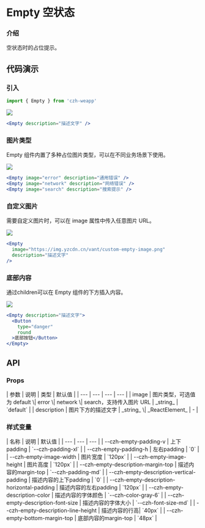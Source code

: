 
# Empty 空状态

### 介绍

空状态时的占位提示。

## 代码演示

### 引入

```jsx
import { Empty } from 'czh-weapp'
```

<Image src="/imgs/empty/basic.jpg" />

```jsx
<Empty description="描述文字" />
```

### 图片类型

Empty 组件内置了多种占位图片类型，可以在不同业务场景下使用。

<Image src="/imgs/empty/type.jpg" />

```jsx
<Empty image="error" description="通用错误" />
<Empty image="network" description="网络错误" />
<Empty image="search" description="搜索提示" />
```

### 自定义图片

需要自定义图片时，可以在 image 属性中传入任意图片 URL。

<Image src="/imgs/empty/custom.jpg" />

```jsx
<Empty 
  image="https://img.yzcdn.cn/vant/custom-empty-image.png" 
  description="描述文字" 
/>
```

### 底部内容

通过children可以在 Empty 组件的下方插入内容。

<Image src="/imgs/empty/bottom.jpg" />

```jsx
<Empty description="描述文字">
  <Button 
    type="danger" 
    round
  >底部按钮</Button>
</Empty>
```

## API

### Props

<div class="table-container">
| 参数 | 说明 | 类型 | 默认值 |
| --- | --- | --- | --- |
| image | 图片类型，可选值为 default \| error \| network \| search，支持传入图片 URL	 | _string_ | `default` |
| description | 图片下方的描述文字	 | _string_ \| _ReactElement_ | - |
</div>

### 样式变量

<div class="table-container">
| 名称 | 说明 | 默认值 | 
| --- | --- | --- |
| --czh-empty-padding-v | 上下padding | `--czh-padding-xl` |
| --czh-empty-padding-h | 左右padding | `0` |
| --czh-empty-image-width | 图片宽度 | `120px` |
| --czh-empty-image-height | 图片高度 | `120px` |
| --czh-empty-description-margin-top | 描述内容的margin-top | `--czh-padding-md` |
| --czh-empty-description-vertical-padding | 描述内容的上下padding | `0` |
| --czh-empty-description-horizontal-padding | 描述内容的左右padding | `120px` |
| --czh-empty-description-color | 描述内容的字体颜色 | `--czh-color-gray-6` |
| --czh-empty-description-font-size | 描述内容的字体大小 | `--czh-font-size-md` |
| --czh-empty-description-line-height | 描述内容的行高| `40px` |
| --czh-empty-bottom-margin-top | 底部内容的margin-top | `48px` |
</div>